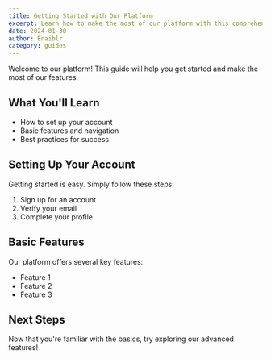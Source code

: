 ```yaml
---
title: Getting Started with Our Platform
excerpt: Learn how to make the most of our platform with this comprehensive guide.
date: 2024-01-30
author: Enaiblr
category: guides
---
```


Welcome to our platform! This guide will help you get started and make the most of our features.

## What You'll Learn

- How to set up your account
- Basic features and navigation
- Best practices for success

## Setting Up Your Account

Getting started is easy. Simply follow these steps:

1. Sign up for an account
2. Verify your email
3. Complete your profile

## Basic Features

Our platform offers several key features:

- Feature 1
- Feature 2
- Feature 3

## Next Steps

Now that you're familiar with the basics, try exploring our advanced features!

